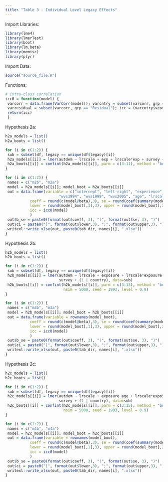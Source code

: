 ```yaml
---
title: "Table 3 - Individual Level Legacy Effects"
---
```


Import Libraries:
```r
library(lme4)
library(lmerTest)
library(boot)
library(lm.beta)
library(memisc)
library(plyr)
```

Import Data:
```r
source("source_file.R")
```

Functions:
```r
# intra-class correlation
icc0 = function(model) {
 varcorr = data.frame(VarCorr(model)); varcntry = subset(varcorr, grp == "country")
 varresidual = subset(varcorr, grp == "Residual"); icc = (varcntry$vcov) / (varcntry$vcov + varresidual$vcov)
 return(icc)
 }
```

Hypothesis 2a:
```r
h2a_models = list()
h2a_boots = list()

for (i in c(1:2)) {
 sub = subset(df, legacy == unique(df$legacy)[i])
 h2a_models[[i]] = lmer(autdem ~ lrscale + exp + lrscale*exp + survey + age + (1 | country), data=sub)
 h2a_boots[[i]] = confint(h2a_models[[i]], parm = c(3:11), method = "boot", nsim = 5000, seed = 1993, level = 0.9) 
}

for (i in c(1:2)) {
 names = c("m2b", "m2a")
 model = h2a_models[[i]]; model_boot = h2a_boots[[i]]
 out = data.frame(variable = c("intercept", "left-right", "experience", "evs2008", 
                        "wvs1994", "wvs1999", "wvs2005", "age", "lrscale*exp"),
           coeff = round(c(model@beta),3), se = round(coef(summary(model))[, "Std. Error"],3),
           lower = round(model_boot[,1],3), upper = round(model_boot[,2],3),
           icc = icc0(model)
           )
 out$b_se = paste0(format(out$coeff, 3), "(", format(out$se, 3), ")")
 out$ci = paste0("[", format(out$lower,3), ";", format(out$upper,3), "]")
 writexl::write_xlsx(out, paste0(tab_dir, names[i], ".xlsx"))
}
```

Hypothesis 2b:
```r
h2b_models = list()
h2b_boots = list()

for (i in c(1:2)) {
 sub = subset(df, legacy == unique(df$legacy)[i])
 h2b_models[[i]] = lmer(autdem ~ lrscale + exposure + lrscale*exposure + age_cat + 
                        survey + (1 | country), data=sub)
 h2b_boots[[i]] = confint(h2b_models[[i]], parm = c(3:13), method = "boot", 
                          nsim = 5000, seed = 1993, level = 0.9)
}

for (i in c(1:2)) {
 names = c("m3b", "m3a")
 model = h2b_models[[i]]; model_boot = h2b_boots[[i]]
 out = data.frame(variable = rownames(model_boot),
           coeff = round(c(model@beta),3), se = round(coef(summary(model))[, "Std. Error"],3),
           lower = round(model_boot[,1],3), upper = round(model_boot[,2],3),
           icc = icc0(model)
           )
 out$b_se = paste0(format(out$coeff, 3), "(", format(out$se, 3), ")")
 out$ci = paste0("[", format(out$lower,3), ";", format(out$upper,3), "]")
 writexl::write_xlsx(out, paste0(tab_dir, names[i], ".xlsx"))
}
```

Hypothesis 2c:
```r
h2c_models = list()
h2c_boots = list()

for (i in c(1:2)) {
 sub = subset(df, legacy == unique(df$legacy)[i])
 h2c_models[[i]] = lmer(autdem ~ lrscale + exposure_age + lrscale*exposure_age + age + 
                        survey + (1 | country), data=sub)
 h2c_boots[[i]] = confint(h2c_models[[i]], parm = c(3:15), method = "boot", 
                          nsim = 5000, seed = 1993, level = 0.9)
}

for (i in c(1:2)) {
 names = c("m4b", "m4a")
 model = h2c_models[[i]]; model_boot = h2c_boots[[i]]
 out = data.frame(variable = rownames(model_boot),
           coeff = round(c(model@beta),3), se = round(coef(summary(model))[, "Std. Error"],3),
           lower = round(model_boot[,1],3), upper = round(model_boot[,2],3),
           icc = icc0(model)
           )
 out$b_se = paste0(format(out$coeff, 3), "(", format(out$se, 3), ")")
 out$ci = paste0("[", format(out$lower,3), ";", format(out$upper,3), "]")
 writexl::write_xlsx(out, paste0(tab_dir, names[i], ".xlsx"))
}
```

